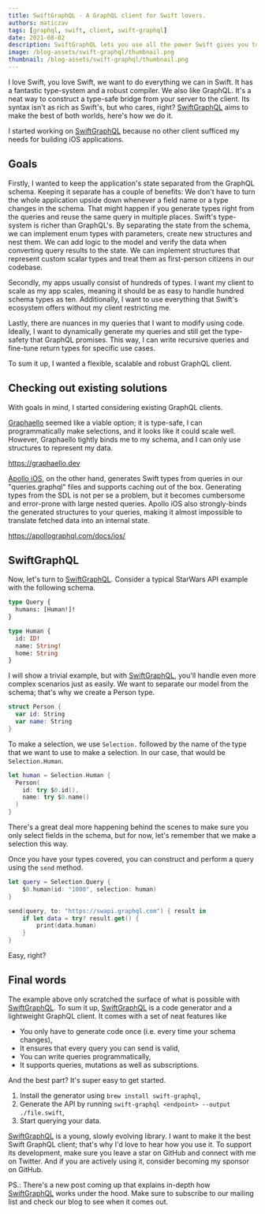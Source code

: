 ```yaml
---
title: SwiftGraphQL - A GraphQL client for Swift lovers.
authors: maticzav
tags: [graphql, swift, client, swift-graphql]
date: 2021-08-02
description: SwiftGraphQL lets you use all the power Swift gives you to query your data. It feels like magic.
image: /blog-assets/swift-graphql/thumbnail.png
thumbnail: /blog-assets/swift-graphql/thumbnail.png
---
```



<Article />

I love Swift, you love Swift, we want to do everything we can in Swift. It has a fantastic type-system and a robust compiler. We also like GraphQL. It's a neat way to construct a type-safe bridge from your server to the client. Its syntax isn't as rich as Swift's, but who cares, right? [SwiftGraphQL](https://swift-graphql.com) aims to make the best of both worlds, here's how we do it.

I started working on [SwiftGraphQL](https://swift-graphql.com) because no other client sufficed my needs for building iOS applications.

## Goals

Firstly, I wanted to keep the application's state separated from the GraphQL schema. Keeping it separate has a couple of benefits:
We don't have to turn the whole application upside down whenever a field name or a type changes in the schema. That might happen if you generate types right from the queries and reuse the same query in multiple places.
Swift's type-system is richer than GraphQL's. By separating the state from the schema, we can implement enum types with parameters, create new structures and nest them.
We can add logic to the model and verify the data when converting query results to the state.
We can implement structures that represent custom scalar types and treat them as first-person citizens in our codebase.

Secondly, my apps usually consist of hundreds of types. I want my client to scale as my app scales, meaning it should be as easy to handle hundred schema types as ten. Additionally, I want to use everything that Swift's ecosystem offers without my client restricting me.

Lastly, there are nuances in my queries that I want to modify using code. Ideally, I want to dynamically generate my queries and still get the type-safety that GraphQL promises. This way, I can write recursive queries and fine-tune return types for specific use cases.

To sum it up, I wanted a flexible, scalable and robust GraphQL client.

## Checking out existing solutions

With goals in mind, I started considering existing GraphQL clients.

[Graphaello](https://graphaello.dev) seemed like a viable option; it is type-safe, I can programmatically make selections, and it looks like it could scale well. However, Graphaello tightly binds me to my schema, and I can only use structures to represent my data.

https://graphaello.dev

[Apollo iOS](https://apollographql.com/docs/ios), on the other hand, generates Swift types from queries in our "queries.graphql" files and supports caching out of the box. Generating types from the SDL is not per se a problem, but it becomes cumbersome and error-prone with large nested queries. Apollo iOS also strongly-binds the generated structures to your queries, making it almost impossible to translate fetched data into an internal state.

https://apollographql.com/docs/ios/

## SwiftGraphQL

Now, let's turn to [SwiftGraphQL](https://swift-graphql.com). Consider a typical StarWars API example with the following schema.

```graphql
type Query {
  humans: [Human!]!
}

type Human {
  id: ID!
  name: String!
  home: String
}
```

I will show a trivial example, but with [SwiftGraphQL](https://swift-graphql.com), you'll handle even more complex scenarios just as easily. We want to separate our model from the schema; that's why we create a Person type.

```swift
struct Person {
  var id: String
  var name: String
}
```

To make a selection, we use `Selection.` followed by the name of the type that we want to use to make a selection. In our case, that would be `Selection.Human`.

```swift
let human = Selection.Human {
  Person(
    id: try $0.id(),
    name: try $0.name()
  )
}
```

There's a great deal more happening behind the scenes to make sure you only select fields in the schema, but for now, let's remember that we make a selection this way.

Once you have your types covered, you can construct and perform a query using the `send` method.

```swift
let query = Selection.Query {
    $0.human(id: "1000", selection: human)
}

send(query, to: "https://swapi.graphql.com") { result in
    if let data = try? result.get() {
        print(data.human)
    }
}
```

Easy, right?

## Final words

The example above only scratched the surface of what is possible with [SwiftGraphQL](https://swift-graphql.com). To sum it up, [SwiftGraphQL](https://swift-graphql.com) is a code generator and a lightweight GraphQL client. It comes with a set of neat features like

- You only have to generate code once (i.e. every time your schema changes),
- It ensures that every query you can send is valid,
- You can write queries programmatically,
- It supports queries, mutations as well as subscriptions.

And the best part? It's super easy to get started.

1. Install the generator using `brew install swift-graphql`,
1. Generate the API by running `swift-graphql <endpoint> --output ./file.swift`,
1. Start querying your data.

[SwiftGraphQL](https://swift-graphql.com) is a young, slowly evolving library. I want to make it the best Swift GraphQL client; that's why I'd love to hear how you use it. To support its development, make sure you leave a star on GitHub and connect with me on Twitter. And if you are actively using it, consider becoming my sponsor on GitHub.

PS.: There's a new post coming up that explains in-depth how [SwiftGraphQL](https://swift-graphql.com) works under the hood. Make sure to subscribe to our mailing list and check our blog to see when it comes out.
